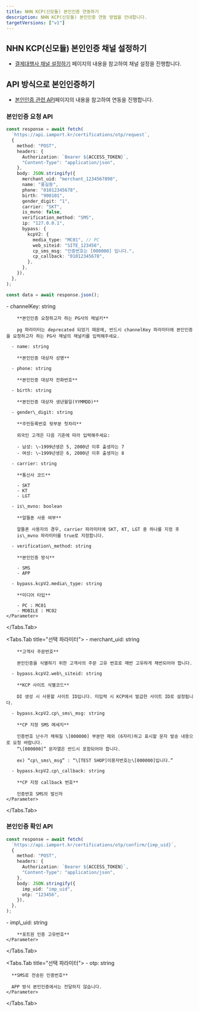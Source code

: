 ```yaml
---
title: NHN KCP(신모듈) 본인인증 연동하기
description: NHN KCP(신모듈) 본인인증 연동 방법을 안내합니다.
targetVersions: ["v1"]
---
```



## NHN KCP(신모듈) 본인인증 채널 설정하기

- [결제대행사 채널 설정하기](/opi/ko/integration/ready/readme#3-결제대행사-채널-설정하기) 페이지의 내용을 참고하여 채널 설정을 진행합니다.

## API 방식으로 본인인증하기

- [본인인증 관련 API](/api/rest-v1/certification?v=v1)페이지의 내용을 참고하여 연동을 진행합니다.

### 본인인증 요청 API

```ts title="server-side"
const response = await fetch(
  `https://api.iamport.kr/certifications/otp/request`,
  {
    method: "POST",
    headers: {
      Authorization: `Bearer ${ACCESS_TOKEN}`,
      "Content-Type": "application/json",
    },
    body: JSON.stringify({
      merchant_uid: "merchant_1234567890",
      name: "홍길동",
      phone: "01012345678",
      birth: "900101",
      gender_digit: "1",
      carrier: "SKT",
      is_mvno: false,
      verification_method: "SMS",
      ip: "127.0.0.1",
      bypass: {
        kcpV2: {
          media_type: "MC01", // PC
          web_siteid: "SITE_123456",
          cp_sms_msg: "인증번호는 [000000] 입니다.",
          cp_callback: "01012345678",
        },
      },
    }),
  },
);

const data = await response.json();
```

<Tabs>
  <Tabs.Tab title="필수 파라미터">
    <Parameter flatten>
      - channelKey: string

        **본인인증 요청하고자 하는 PG사의 채널키**

        pg 파라미터는 deprecated 되었기 때문에, 반드시 channelKey 파라미터에 본인인증을 요청하고자 하는 PG사 채널의 채널키를 입력해주세요.

      - name: string

        **본인인증 대상자 성명**

      - phone: string

        **본인인증 대상자 전화번호**

      - birth: string

        **본인인증 대상자 생년월일(YYMMDD)**

      - gender\_digit: string

        **주민등록번호 뒷부분 첫차리**

        외국인 고객은 다음 기준에 따라 입력해주세요:

        - 남성: \~1999년생은 5, 2000년 이후 출생자는 7
        - 여성: \~1999년생은 6, 2000년 이후 출생자는 8

      - carrier: string

        **통신사 코드**

        - SKT
        - KT
        - LGT

      - is\_mvno: boolean

        **알뜰폰 사용 여부**

        알뜰폰 사용자의 경우, carrier 파라미터에 SKT, KT, LGT 중 하나를 지정 후
        is\_mvno 파라미터를 true로 지정합니다.

      - verification\_method: string

        **본인인증 방식**

        - SMS
        - APP

      - bypass.kcpV2.media\_type: string

        **미디어 타입**

        - PC : MC01
        - MOBILE : MC02
    </Parameter>
  </Tabs.Tab>

  <Tabs.Tab title="선택 파라미터">
    <Parameter flatten>
      - merchant\_uid: string

        **고객사 주문번호**

        본인인증을 식별하기 위한 고객사의 주문 고유 번호로 매번 고유하게 채번되어야 합니다.

      - bypass.kcpV2.web\_siteid: string

        **KCP 사이트 식별코드**

        DI 생성 시 사용할 사이트 ID입니다. 미입력 시 KCP에서 발급한 사이트 ID로 설정됩니다.

      - bypass.kcpV2.cp\_sms\_msg: string

        **CP 지정 SMS 메세지**

        인증번호 난수가 채워질 \[000000] 부분만 제외 (6자리)하고 표시할 문자 발송 내용으로 요청 바랍니다.
        “\[000000]” 문자열은 반드시 포함되어야 합니다.

        ex) “cp\_sms\_msg” : “\[TEST SHOP]이용자번호는\[000000]입니다.”

      - bypass.kcpV2.cp\_callback: string

        **CP 지정 callback 번호**

        인증번호 SMS의 발신자
    </Parameter>
  </Tabs.Tab>
</Tabs>

### 본인인증 확인 API

```ts title="sever-side"
const response = await fetch(
  `https://api.iamport.kr/certifications/otp/confirm/{imp_uid}`,
  {
    method: "POST",
    headers: {
      Authorization: `Bearer ${ACCESS_TOKEN}`,
      "Content-Type": "application/json",
    },
    body: JSON.stringify({
      imp_uid: "imp_uid",
      otp: "123456",
    }),
  },
);
```

<Tabs>
  <Tabs.Tab title="필수 파라미터">
    <Parameter flatten>
      - imp\_uid: string

        **포트원 인증 고유번호**
    </Parameter>
  </Tabs.Tab>

  <Tabs.Tab title="선택 파라미터">
    <Parameter flatten>
      - otp: string

      **SMS로 전송된 인증번호**

      APP 방식 본인인증에서는 전달하지 않습니다.
    </Parameter>
  </Tabs.Tab>
</Tabs>
